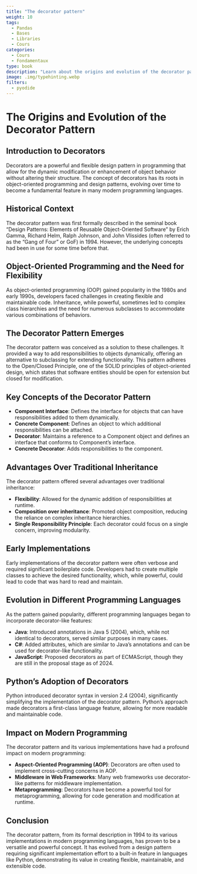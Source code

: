 ```yaml
---
title: "The decorator pattern"
weight: 10
tags:
  - Pandas
  - Bases
  - Libraries
  - Cours
categories:
  - Cours
  - Fondamentaux
type: book
description: "Learn about the origins and evolution of the decorator pattern in programming, its key concepts, advantages over traditional inheritance, and its impact on modern programming practices."
image: .img/typehinting.webp
filters:
  - pyodide
---
```


# The Origins and Evolution of the Decorator Pattern

## Introduction to Decorators

Decorators are a powerful and flexible design pattern in programming that allow for the dynamic modification or enhancement of object behavior without altering their structure. The concept of decorators has its roots in object-oriented programming and design patterns, evolving over time to become a fundamental feature in many modern programming languages.

## Historical Context

The decorator pattern was first formally described in the seminal book "Design Patterns: Elements of Reusable Object-Oriented Software" by Erich Gamma, Richard Helm, Ralph Johnson, and John Vlissides (often referred to as the "Gang of Four" or GoF) in 1994. However, the underlying concepts had been in use for some time before that.

## Object-Oriented Programming and the Need for Flexibility

As object-oriented programming (OOP) gained popularity in the 1980s and early 1990s, developers faced challenges in creating flexible and maintainable code. Inheritance, while powerful, sometimes led to complex class hierarchies and the need for numerous subclasses to accommodate various combinations of behaviors.

## The Decorator Pattern Emerges

The decorator pattern was conceived as a solution to these challenges. It provided a way to add responsibilities to objects dynamically, offering an alternative to subclassing for extending functionality. This pattern adheres to the Open/Closed Principle, one of the SOLID principles of object-oriented design, which states that software entities should be open for extension but closed for modification.

## Key Concepts of the Decorator Pattern

- **Component Interface**: Defines the interface for objects that can have responsibilities added to them dynamically.
- **Concrete Component**: Defines an object to which additional responsibilities can be attached.
- **Decorator**: Maintains a reference to a Component object and defines an interface that conforms to Component's interface.
- **Concrete Decorator**: Adds responsibilities to the component.

## Advantages Over Traditional Inheritance

The decorator pattern offered several advantages over traditional inheritance:

- **Flexibility**: Allowed for the dynamic addition of responsibilities at runtime.
- **Composition over inheritance**: Promoted object composition, reducing the reliance on complex inheritance hierarchies.
- **Single Responsibility Principle**: Each decorator could focus on a single concern, improving modularity.

## Early Implementations

Early implementations of the decorator pattern were often verbose and required significant boilerplate code. Developers had to create multiple classes to achieve the desired functionality, which, while powerful, could lead to code that was hard to read and maintain.

## Evolution in Different Programming Languages

As the pattern gained popularity, different programming languages began to incorporate decorator-like features:

- **Java**: Introduced annotations in Java 5 (2004), which, while not identical to decorators, served similar purposes in many cases.
- **C#**: Added attributes, which are similar to Java's annotations and can be used for decorator-like functionality.
- **JavaScript**: Proposed decorators as part of ECMAScript, though they are still in the proposal stage as of 2024.

## Python's Adoption of Decorators

Python introduced decorator syntax in version 2.4 (2004), significantly simplifying the implementation of the decorator pattern. Python's approach made decorators a first-class language feature, allowing for more readable and maintainable code.

## Impact on Modern Programming

The decorator pattern and its various implementations have had a profound impact on modern programming:

- **Aspect-Oriented Programming (AOP)**: Decorators are often used to implement cross-cutting concerns in AOP.
- **Middleware in Web Frameworks**: Many web frameworks use decorator-like patterns for middleware implementation.
- **Metaprogramming**: Decorators have become a powerful tool for metaprogramming, allowing for code generation and modification at runtime.

## Conclusion

The decorator pattern, from its formal description in 1994 to its various implementations in modern programming languages, has proven to be a versatile and powerful concept. It has evolved from a design pattern requiring significant implementation effort to a built-in feature in languages like Python, demonstrating its value in creating flexible, maintainable, and extensible code.